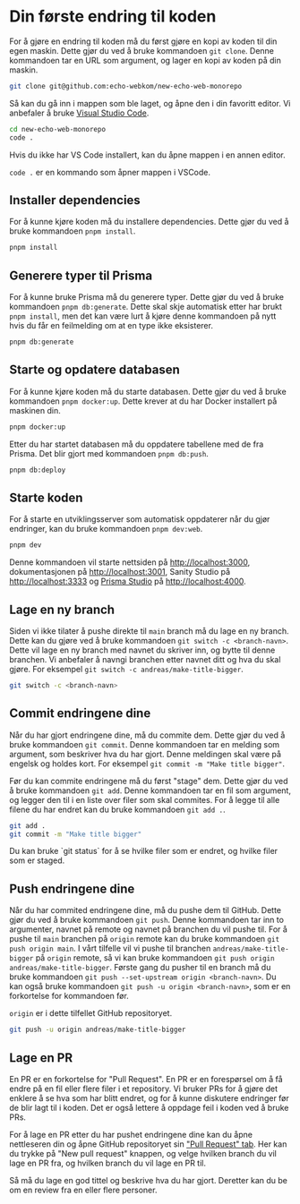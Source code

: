 
# Din første endring til koden

For å gjøre en endring til koden må du først gjøre en kopi av koden til din egen maskin. Dette gjør du ved å bruke kommandoen `git clone`. Denne kommandoen tar en URL som argument, og lager en kopi av koden på din maskin.

```sh filename="Terminal"
git clone git@github.com:echo-webkom/new-echo-web-monorepo
```

Så kan du gå inn i mappen som ble laget, og åpne den i din favoritt editor. Vi anbefaler å bruke [Visual Studio Code](https://code.visualstudio.com/).

```sh filename="Terminal"
cd new-echo-web-monorepo
code .
```

Hvis du ikke har VS Code installert, kan du åpne mappen i en annen editor.

<Callout>`code .` er en kommando som åpner mappen i VSCode.</Callout>

## Installer dependencies

For å kunne kjøre koden må du installere dependencies. Dette gjør du ved å bruke kommandoen `pnpm install`.

```sh filename="Terminal"
pnpm install
```

## Generere typer til Prisma

For å kunne bruke Prisma må du generere typer. Dette gjør du ved å bruke kommandoen `pnpm db:generate`. Dette skal skje automatisk etter har brukt `pnpm install`, men det kan være lurt å kjøre denne kommandoen på nytt hvis du får en feilmelding om at en type ikke eksisterer.

```sh filename="Terminal"
pnpm db:generate
```

## Starte og opdatere databasen

For å kunne kjøre koden må du starte databasen. Dette gjør du ved å bruke kommandoen `pnpm docker:up`. Dette krever at du har Docker installert på maskinen din.

```sh filename="Terminal"
pnpm docker:up
```

Etter du har startet databasen må du oppdatere tabellene med de fra Prisma. Det blir gjort med kommandoen `pnpm db:push`.

```sh filename="Terminal"
pnpm db:deploy
```

## Starte koden

For å starte en utviklingsserver som automatisk oppdaterer når du gjør endringer, kan du bruke kommandoen `pnpm dev:web`.

```sh filename="Terminal"
pnpm dev
```

Denne kommandoen vil starte nettsiden på [http://localhost:3000](http://localhost:3000), dokumentasjonen på [http://localhost:3001](http://localhost:3001), Sanity Studio på [http://localhost:3333](http://localhost:3333) og [Prisma Studio](https://www.prisma.io/studio) på [http://localhost:4000](http://localhost:4000).

## Lage en ny branch

Siden vi ikke tilater å pushe direkte til `main` branch må du lage en ny branch. Dette kan du gjøre ved å bruke kommandoen `git switch -c <branch-navn>`. Dette vil lage en ny branch med navnet du skriver inn, og bytte til denne branchen. Vi anbefaler å navngi branchen etter navnet ditt og hva du skal gjøre. For eksempel `git switch -c andreas/make-title-bigger`.

```sh filename="Terminal"
git switch -c <branch-navn>
```

## Commit endringene dine

Når du har gjort endringene dine, må du commite dem. Dette gjør du ved å bruke kommandoen `git commit`. Denne kommandoen tar en melding som argument, som beskriver hva du har gjort. Denne meldingen skal være på engelsk og holdes kort. For eksempel `git commit -m "Make title bigger"`.

Før du kan commite endringene må du først "stage" dem. Dette gjør du ved å bruke kommandoen `git add`. Denne kommandoen tar en fil som argument, og legger den til i en liste over filer som skal commites. For å legge til alle filene du har endret kan du bruke kommandoen `git add .`.

```sh filename="Terminal"
git add .
git commit -m "Make title bigger"
```

<Callout>
  Du kan bruke `git status` for å se hvilke filer som er endret, og hvilke filer som er staged.
</Callout>

## Push endringene dine

Når du har commited endringene dine, må du pushe dem til GitHub. Dette gjør du ved å bruke kommandoen `git push`. Denne kommandoen tar inn to argumenter, navnet på remote og navnet på branchen du vil pushe til. For å pushe til `main` branchen på `origin` remote kan du bruke kommandoen `git push origin main`. I vårt tilfelle vil vi pushe til branchen `andreas/make-title-bigger` på `origin` remote, så vi kan bruke kommandoen `git push origin andreas/make-title-bigger`. Første gang du pusher til en branch må du bruke kommandoen `git push --set-upstream origin <branch-navn>`. Du kan også bruke kommandoen `git push -u origin <branch-navn>`, som er en forkortelse for kommandoen før.

<Callout>`origin` er i dette tilfellet GitHub repositoryet.</Callout>

```sh filename="Terminal"
git push -u origin andreas/make-title-bigger
```

## Lage en PR

En PR er en forkortelse for "Pull Request". En PR er en forespørsel om å få endre på en fil eller flere filer i et repository. Vi bruker PRs for å gjøre det enklere å se hva som har blitt endret, og for å kunne diskutere endringer før de blir lagt til i koden. Det er også lettere å oppdage feil i koden ved å bruke PRs.

For å lage en PR etter du har pushet endringene dine kan du åpne nettleseren din og åpne GitHub repositoryet sin ["Pull Request" tab](https://github.com/echo-webkom/new-echo-web-monorepo/pulls). Her kan du trykke på "New pull request" knappen, og velge hvilken branch du vil lage en PR fra, og hvilken branch du vil lage en PR til.

Så må du lage en god tittel og beskrive hva du har gjort. Deretter kan du be om en review fra en eller flere personer.
